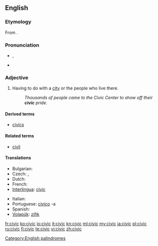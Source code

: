 {{wikipedia}}
==English==

===Etymology===
From {{etyl|la}} {{term|civicus|cīvicus|pertaining to a city or citizens|lang=la}}.

===Pronunciation===
* {{IPA|/ˈsɪvɪk/}}, {{SAMPA|/"sIvIk/}}
* {{rhymes|ɪvɪk}}

===Adjective===
{{en-adj}}

# Having to do with a [[city]] or the people who live there.
#: ''Thousands of people came to the Civic Center to show off their '''civic''' pride.''

====Derived terms====
* [[civics]]

====Related terms====
* [[civil]]

====Translations====
{{trans-top|Having to do with a city or the people who live there}}
* Bulgarian: {{t|bg|граждански|sc=Cyrl}}
* Czech: {{t-|cs|městský|m}}, {{t-|cs|občanský|m}}
* Dutch: {{t-|nl|stedelijk}}
* French: {{t+|fr|civique}}
* [[Interlingua]]: [[civic]]
{{trans-mid}}
* Italian: {{t+|it|civico}}
* Portuguese: [[civico]] -a
* Spanish: {{t|es|cívico}}
* [[Volapük]]: [[zifik]]
{{trans-bottom}}

[[Category:English palindromes]]

[[fr:civic]]
[[ko:civic]]
[[io:civic]]
[[it:civic]]
[[kn:civic]]
[[ml:civic]]
[[my:civic]]
[[ja:civic]]
[[pl:civic]]
[[ru:civic]]
[[fi:civic]]
[[te:civic]]
[[vi:civic]]
[[zh:civic]]